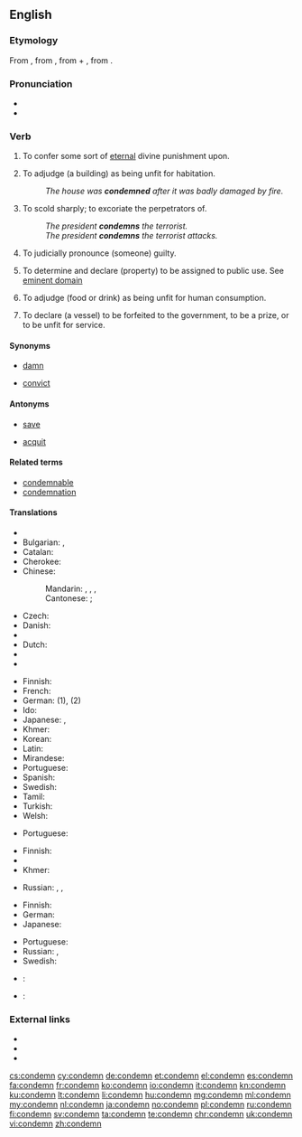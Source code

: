 ==English==

===Etymology===
From {{etyl|fro|en}} {{term|condamner|lang=fro}}, from {{etyl|la|en}} {{term/t|la|condemnāre||to sentence, condemn, blame}}, from {{term|lang=la|com-}} + {{term/t|la|damnāre||to harm, condemn, damn}}, from {{term|lang=la|damnum||damage, injury, loss}}.

===Pronunciation===
* {{audio|en-us-condemn.ogg|Audio (US)|lang=en}}
* {{rhymes|ɛm}}

===Verb===
{{en-verb}}

# {{context|transitive|lang=en}} To confer some sort of [[eternal]] divine punishment upon.
# {{context|transitive|lang=en}} To adjudge (a building) as being unfit for habitation.
#: ''The house was '''condemned''' after it was badly damaged by fire.''
# {{context|transitive|lang=en}} To scold sharply; to excoriate the perpetrators of.
#: ''The president  '''condemns''' the terrorist.''
#: ''The president '''condemns''' the terrorist attacks.''
# {{context|transitive|lang=en}} To judicially pronounce (someone) guilty.
# {{context|transitive|lang=en}} To determine and declare (property) to be assigned to public use. See [[eminent domain]]
# {{context|transitive|lang=en}} To adjudge (food or drink) as being unfit for human consumption.
# {{context|transitive|legal|lang=en}} To declare (a vessel) to be forfeited to the government, to be a prize, or to be unfit for service.

====Synonyms====
* [[damn]]
* {{sense|to pronounce guilty}} [[convict]]

====Antonyms====
* [[save]]
* {{sense|to pronounce guilty}} [[acquit]]

====Related terms====
* [[condemnable]]
* [[condemnation]]

====Translations====
{{trans-top|to confer eternal divine punishment upon}}
* {{trreq|ar}}
* Bulgarian: {{t+|bg|осъждам|sc=Cyrl}}, {{t+|bg|проклинам|sc=Cyrl}}
* Catalan: {{t+|ca|condemnar}}
* Cherokee: {{t|chr|ᏗᎦᏘᎸᏍᏗ|tr=digatilvsdi|sc=Cher}}
* Chinese:
*: Mandarin: {{t|cmn|譴責|sc=Hani}}, {{t+|cmn|谴责|tr=qiǎnzé|sc=Hani}}, {{t|cmn|聲討|sc=Hani}}, {{t+|cmn|声讨|tr=shēngtǎo|sc=Hani}}
*: Cantonese: {{t|cmn|譴責|tr=hin<sup>3</sup>zaak<sup>6</sup>|sc=Hani}}; {{t|cmn|聲討|tr=seng<sup>1</sup>tou<sup>2</sup>|sc=Hani}}
* Czech: {{t|cs|odsoudit}}
* Danish: {{t|da|fordømme}}
* {{trreq|dv}}
* Dutch: {{t+|nl|veroordelen|n}}
* {{trreq|eo}}
* {{trreq|et}}
{{trans-mid}}
* Finnish: {{t+|fi|tuomita}}
* French: {{t+|fr|condamner}}
* German: {{t|de|verdammen}} (1), {{t+|de|verurteilen}} (2)
* Ido: {{t+|io|kondamnar}}
* Japanese: {{t|ja|責める|tr=[[せめる]], semeru|sc=Jpan}}, {{t|ja|非難する|tr=ひなんする, hinan-suru|sc=Jpan}}
* Khmer: {{t|km|កាត់ទោស|tr=kat tooh|sc=Khmr}}
* Korean: {{t+|ko|비난하다|sc=Hang}}
* Latin: {{t|la|addīcō}}
* Mirandese: {{t|mwl|cundanar}}
* Portuguese: {{t+|pt|condenar}}
* Spanish: {{t+|es|condenar}}
* Swedish: {{t+|sv|fördöma}}
* Tamil: {{t|ta|கண்டனம் தெரிவி|tr=kandanam therivi|sc=Taml}}
* Turkish: {{t+|tr|lanetlemek}}
* Welsh: {{t+|cy|condemnio}}
{{trans-bottom}}

{{trans-top|to adjudge as unfit for habitation}}
* Portuguese: {{t+|pt|condenar}}
{{trans-mid}}
{{trans-bottom}}

{{trans-top|to scold sharply}}
* Finnish: {{t+|fi|tuomita}}
* {{trreq|fr}}
* Khmer: {{t|km|ថ្កោលទោស|tr=tkaol tooh|sc=Khmr}}
{{trans-mid}}
* Russian: {{t+|ru|осуждать|impf|tr=osuždát'|sc=Cyrl}}, {{t+|ru|осудить|pf|tr=osudít'|sc=Cyrl}}, {{t+|ru|порицать|impf|tr=poricát'|sc=Cyrl}}
{{trans-bottom}}

{{trans-top|to pronounce guilty}}
* Finnish: {{t+|fi|tuomita}}
* German: {{t+|de|verurteilen}}
* Japanese: {{t|ja|断罪|alt=断罪する|tr=danzai suru}}
{{trans-mid}}
* Portuguese: {{t+|pt|condenar}}
* Russian: {{t+|ru|осуждать|impf|tr=osuždát'|sc=Cyrl}}, {{t+|ru|осудить|pf|tr=osudít'|sc=Cyrl}}
* Swedish: {{t+|sv|döma}}
{{trans-bottom}}

{{trans-top|to declare property to be assigned to public use}}
{{trans-mid}}
{{trans-bottom}}

{{trans-top|to adjudge food or drink as unfit for human consumption}}
{{trans-mid}}
{{trans-bottom}}

{{trans-top|to declare a vessel forfeited or unfit for service}}
{{trans-mid}}
{{trans-bottom}}

{{checktrans-top}}
* {{ttbc|bg}}: {{t+|bg|бракувам}}
* {{ttbc|ca}}: {{t+|ca|condemnar}}
{{trans-mid}}
{{trans-bottom}}

===External links===
* {{R:Webster 1913}}
* {{R:Century 1911}}
* {{R:OneLook}}

[[cs:condemn]]
[[cy:condemn]]
[[de:condemn]]
[[et:condemn]]
[[el:condemn]]
[[es:condemn]]
[[fa:condemn]]
[[fr:condemn]]
[[ko:condemn]]
[[io:condemn]]
[[it:condemn]]
[[kn:condemn]]
[[ku:condemn]]
[[lt:condemn]]
[[li:condemn]]
[[hu:condemn]]
[[mg:condemn]]
[[ml:condemn]]
[[my:condemn]]
[[nl:condemn]]
[[ja:condemn]]
[[no:condemn]]
[[pl:condemn]]
[[ru:condemn]]
[[fi:condemn]]
[[sv:condemn]]
[[ta:condemn]]
[[te:condemn]]
[[chr:condemn]]
[[uk:condemn]]
[[vi:condemn]]
[[zh:condemn]]